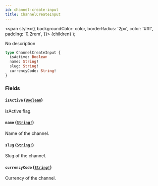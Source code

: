 ```yaml
---
id: channel-create-input
title: ChannelCreateInput
---
```


<span
style={{
      backgroundColor: color,
      borderRadius: '2px',
      color: '#fff',
      padding: '0.2rem',
    }}>
{children}
</span>
);

No description

```graphql
type ChannelCreateInput {
  isActive: Boolean
  name: String!
  slug: String!
  currencyCode: String!
}
```

### Fields

#### `isActive` ([`Boolean`](/api-reference/scalars/boolean.mdx))

isActive flag.

#### `name` ([`String!`](/api-reference/scalars/string.mdx))

Name of the channel.

#### `slug` ([`String!`](/api-reference/scalars/string.mdx))

Slug of the channel.

#### `currencyCode` ([`String!`](/api-reference/scalars/string.mdx))

Currency of the channel.
